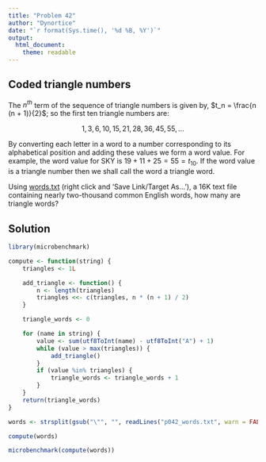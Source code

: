 ```yaml
---
title: "Problem 42"
author: "Dynortice"
date: "`r format(Sys.time(), '%d %B, %Y')`"
output:
  html_document:
    theme: readable
---
```

## Coded triangle numbers

The $n^{th}$ term of the sequence of triangle numbers is given by, $t_n = \frac{n (n + 1)}{2}$; so the first ten triangle numbers are:

$$1, 3, 6, 10, 15, 21, 28, 36, 45, 55, ...$$

By converting each letter in a word to a number corresponding to its alphabetical position and adding these values we form a word value. For example, the word value for SKY is $19 + 11 + 25 = 55 = t_{10}$. If the word value is a triangle number then we shall call the word a triangle word.

Using [words.txt](https://projecteuler.net/project/resources/p042_words.txt) (right click and 'Save Link/Target As...'), a 16K text file containing nearly two-thousand common English words, how many are triangle words?

## Solution
```r
library(microbenchmark)
```
```r
compute <- function(string) {
    triangles <- 1L

    add_triangle <- function() {
        n <- length(triangles)
        triangles <<- c(triangles, n * (n + 1) / 2)
    }

    triangle_words <- 0

    for (name in string) {
        value <- sum(utf8ToInt(name) - utf8ToInt("A") + 1)
        while (value > max(triangles)) {
            add_triangle()
        }
        if (value %in% triangles) {
            triangle_words <- triangle_words + 1
        }
    }
    return(triangle_words)
}
```
```r
words <- strsplit(gsub("\"", "", readLines("p042_words.txt", warn = FALSE)), ",")[[1]]
```
```r
compute(words)
```
```r
microbenchmark(compute(words))
```
